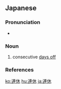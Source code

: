 ==Japanese==
{{ja-kanjitab|れん|きゅう|yomi=on}}

===Pronunciation===
* {{ja-pron|れんきゅう|y=o|acc=0|acc_ref=NHK}}

===Noun===
{{ja-noun|れんきゅう}}

# consecutive [[day off|days off]]
#: {{ja-usex|そろそろ連休が終わる|そろそろ れんきゅう が おわる|the holiday is about over}}

===References===
<references/>

[[ko:連休]]
[[hu:連休]]
[[ja:連休]]